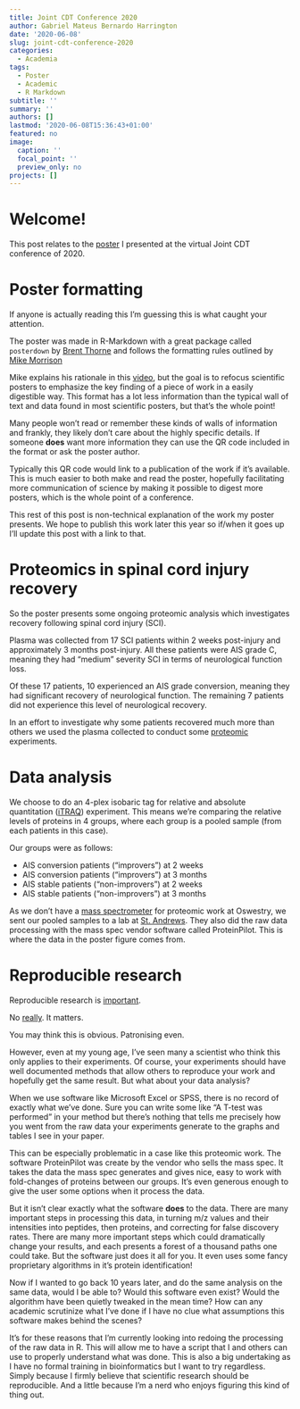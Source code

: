 ```yaml
---
title: Joint CDT Conference 2020
author: Gabriel Mateus Bernardo Harrington
date: '2020-06-08'
slug: joint-cdt-conference-2020
categories:
  - Academia
tags:
  - Poster
  - Academic
  - R Markdown
subtitle: ''
summary: ''
authors: []
lastmod: '2020-06-08T15:36:43+01:00'
featured: no
image:
  caption: ''
  focal_point: ''
  preview_only: no
projects: []
---
```


# Welcome!

This post relates to the [poster](poster.pdf) I presented at the virtual Joint CDT conference of 2020.

# Poster formatting

If anyone is actually reading this I'm guessing this is what caught your attention.

The poster was made in R-Markdown with a great package called `posterdown` by [Brent Thorne](https://github.com/brentthorne/posterdown) and follows the formatting rules outlined by [Mike Morrison](https://twitter.com/mikemorrison)

Mike explains his rationale in this [video](https://www.youtube.com/watch?v=1RwJbhkCA58&feature=youtu.be), but the goal is to refocus scientific posters to emphasize the key finding of a piece of work in a easily digestible way.
This format has a lot less information than the typical wall of text and data found in most scientific posters, but that's the whole point!

Many people won't read or remember these kinds of walls of information and frankly, they likely don't care about the highly specific details.
If someone **does** want more information they can use the QR code included in the format or ask the poster author.

Typically this QR code would link to a publication of the work if it's available. 
This is much easier to both make and read the poster, hopefully facilitating more communication of science by making it possible to digest more posters, which is the whole point of a conference.

This rest of this post is non-technical explanation of the work my poster presents.
We hope to publish this work later this year so if/when it goes up I'll update this post with a link to that.

# Proteomics in spinal cord injury recovery

So the poster presents some ongoing proteomic analysis which investigates recovery following spinal cord injury (SCI).

Plasma was collected from 17 SCI patients within 2 weeks post-injury and approximately 3 months post-injury.
All these patients were AIS grade C, meaning they had "medium" severity SCI in terms of neurological function loss.

Of these 17 patients, 10 experienced an AIS grade conversion, meaning they had significant recovery of neurological function.
The remaining 7 patients did not experience this level of neurological recovery.

In an effort to investigate why some patients recovered much more than others we used the plasma collected to conduct some [proteomic](https://en.wikipedia.org/wiki/Proteomics) experiments.

# Data analysis

We choose to do an 4-plex isobaric tag for relative and absolute quantitation ([iTRAQ](https://en.wikipedia.org/wiki/Isobaric_tag_for_relative_and_absolute_quantitation)) experiment.
This means we're comparing the relative levels of proteins in 4 groups, where each group is a pooled sample (from each patients in this case).

Our groups were as follows: 

- AIS conversion patients ("improvers") at 2 weeks 
- AIS conversion patients ("improvers") at 3 months 
- AIS stable patients ("non-improvers") at 2 weeks 
- AIS stable patients ("non-improvers") at 3 months 

As we don't have a [mass spectrometer](https://en.wikipedia.org/wiki/Mass_spectrometry) for proteomic work at Oswestry, we sent our pooled samples to a lab at [St. Andrews](https://www.st-andrews.ac.uk/).
They also did the raw data processing with the mass spec vendor software called ProteinPilot.
This is where the data in the poster figure comes from.

# Reproducible research

Reproducible research is [important](https://simplystatistics.org/2014/06/06/the-real-reason-reproducible-research-is-important/).

No [really](https://lgatto.github.io/rr-publ/). It matters.

You may think this is obvious.
Patronising even.

However, even at my young age, I've seen many a scientist who think this only applies to their experiments.
Of course, your experiments should have well documented methods that allow others to reproduce your work and hopefully get the same result.
But what about your data analysis?

When we use software like Microsoft Excel or SPSS, there is no record of exactly what we've done.
Sure you can write some like "A T-test was performed" in your method but there's nothing that tells me precisely how you went from the raw data your experiments generate to the graphs and tables I see in your paper.

This can be especially problematic in a case like this proteomic work.
The software ProteinPilot was create by the vendor who sells the mass spec.
It takes the data the mass spec generates and gives nice, easy to work with fold-changes of proteins between our groups.
It's even generous enough to give the user some options when it process the data.

But it isn't clear exactly what the software **does** to the data.
There are many important steps in processing this data, in turning m/z values and their intensities into peptides, then proteins, and correcting for false discovery rates. 
There are many more important steps which could dramatically change your results, and each presents a forest of a thousand paths one could take.
But the software just does it all for you.
It even uses some fancy proprietary algorithms in it's protein identification!

Now if I wanted to go back 10 years later, and do the same analysis on the same data, would I be able to?
Would this software even exist?
Would the algorithm have been quietly tweaked in the mean time?
How can any academic scrutinize what I've done if I have no clue what assumptions this software makes behind the scenes?

It's for these reasons that I'm currently looking into redoing the processing of the raw data in R.
This will allow me to have a script that I and others can use to properly understand what was done.
This is also a big undertaking as I have no formal training in bioinformatics but I want to try regardless. 
Simply because I firmly believe that scientific research should be reproducible.
And a little because I'm a nerd who enjoys figuring this kind of thing out.

